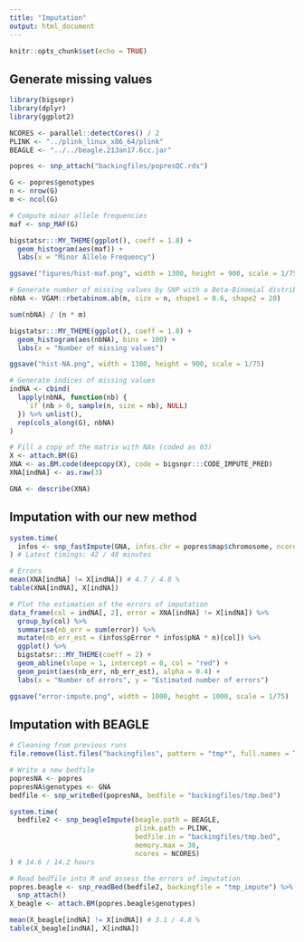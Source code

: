 ```yaml
---
title: "Imputation"
output: html_document
---
```


```r
knitr::opts_chunk$set(echo = TRUE)
```

## Generate missing values

```r
library(bigsnpr)
library(dplyr)
library(ggplot2)

NCORES <- parallel::detectCores() / 2
PLINK <- "../plink_linux_x86_64/plink"
BEAGLE <- "../../beagle.21Jan17.6cc.jar"
```

```r
popres <- snp_attach("backingfiles/popresQC.rds")

G <- popres$genotypes
n <- nrow(G)
m <- ncol(G)
```

```r
# Compute minor allele frequencies
maf <- snp_MAF(G)

bigstatsr:::MY_THEME(ggplot(), coeff = 1.8) +
  geom_histogram(aes(maf)) + 
  labs(x = "Minor Allele Frequency")

ggsave("figures/hist-maf.png", width = 1300, height = 900, scale = 1/75)
```


```r
# Generate number of missing values by SNP with a Beta-Binomial distribution
nbNA <- VGAM::rbetabinom.ab(m, size = n, shape1 = 0.6, shape2 = 20)

sum(nbNA) / (n * m)

bigstatsr:::MY_THEME(ggplot(), coeff = 1.8) +
  geom_histogram(aes(nbNA), bins = 100) + 
  labs(x = "Number of missing values")

ggsave("hist-NA.png", width = 1300, height = 900, scale = 1/75)
```

```r
# Generate indices of missing values
indNA <- cbind(
  lapply(nbNA, function(nb) {
    `if`(nb > 0, sample(n, size = nb), NULL)
  }) %>% unlist(), 
  rep(cols_along(G), nbNA)
)

# Fill a copy of the matrix with NAs (coded as 03)
X <- attach.BM(G)
XNA <- as.BM.code(deepcopy(X), code = bigsnpr:::CODE_IMPUTE_PRED)
XNA[indNA] <- as.raw(3)

GNA <- describe(XNA)
```

## Imputation with our new method

```r
system.time(
  infos <- snp_fastImpute(GNA, infos.chr = popres$map$chromosome, ncores = NCORES)
) # Latest timings: 42 / 48 minutes
```

```r
# Errors
mean(XNA[indNA] != X[indNA]) # 4.7 / 4.8 %
table(XNA[indNA], X[indNA])

# Plot the estimation of the errors of imputation
data_frame(col = indNA[, 2], error = XNA[indNA] != X[indNA]) %>%
  group_by(col) %>%
  summarise(nb_err = sum(error)) %>%
  mutate(nb_err_est = (infos$pError * infos$pNA * n)[col]) %>%
  ggplot() %>%
  bigstatsr:::MY_THEME(coeff = 2) + 
  geom_abline(slope = 1, intercept = 0, col = "red") + 
  geom_point(aes(nb_err, nb_err_est), alpha = 0.4) +
  labs(x = "Number of errors", y = "Estimated number of errors")

ggsave("error-impute.png", width = 1000, height = 1000, scale = 1/75)
```



## Imputation with BEAGLE

```r
# Cleaning from previous runs 
file.remove(list.files("backingfiles", pattern = "tmp*", full.names = TRUE))
```

```r
# Write a new bedfile
popresNA <- popres
popresNA$genotypes <- GNA
bedfile <- snp_writeBed(popresNA, bedfile = "backingfiles/tmp.bed")
```

```r
system.time(
  bedfile2 <- snp_beagleImpute(beagle.path = BEAGLE,
                               plink.path = PLINK,
                               bedfile.in = "backingfiles/tmp.bed",
                               memory.max = 30,
                               ncores = NCORES)
) # 14.6 / 14.2 hours
```

```r
# Read bedfile into R and assess the errors of imputation
popres.beagle <- snp_readBed(bedfile2, backingfile = "tmp_impute") %>%
  snp_attach()
X_beagle <- attach.BM(popres.beagle$genotypes)

mean(X_beagle[indNA] != X[indNA]) # 3.1 / 4.8 %
table(X_beagle[indNA], X[indNA])
```

